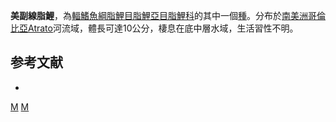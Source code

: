 {{Speciesbox 
| taxon = Parastremma pulchrum
| status = NE
| status_system = IUCN3.1
| authority =  [[Dahl|Dahl]], 1960
| synonyms = *''Parastremma pulchra''<br /><small>Dahl, 1960</small>
}}
'''美副線脂鯉'''，為[[輻鰭魚綱|輻鰭魚綱]][[脂鯉目|脂鯉目]][[脂鯉亞目|脂鯉亞目]][[脂鯉科|脂鯉科]]的其中一個[[種|種]]。分布於[[南美洲|南美洲]][[哥倫比亞|哥倫比亞]]Atrato河流域，體長可達10公分，棲息在底中層水域，生活習性不明。

==参考文献==
{{refbegin}}
*{{FishBase_species|genus=Parastremma|species=pulchrum |year=2014|month=1}}
{{refend}}

{{Taxonbar|from=Q6405628}}

[[Category:副線脂鯉屬|M]]
[[Category:1960年描述的鱼类|M]]


{{魚類小作品}}